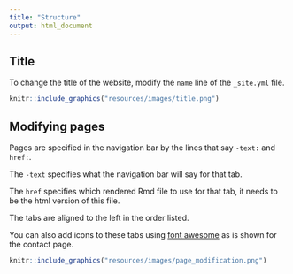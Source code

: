 ```yaml
---
title: "Structure"
output: html_document
---
```




## Title
To change the title of the website, modify the `name` line of the `_site.yml` file.

```r
knitr::include_graphics("resources/images/title.png")
```
## Modifying pages

Pages are specified in the navigation bar by the  lines that say `-text:` and `href:`.

The `-text` specifies what the navigation bar will say for that tab.

The `href` specifies which rendered Rmd file to use for that tab, it needs to be the html version of this file.

The tabs are aligned to the left in the order listed.

You can also add icons to these tabs using [font awesome](https://fontawesome.com/) as is shown for the contact page.

```r
knitr::include_graphics("resources/images/page_modification.png")
```



